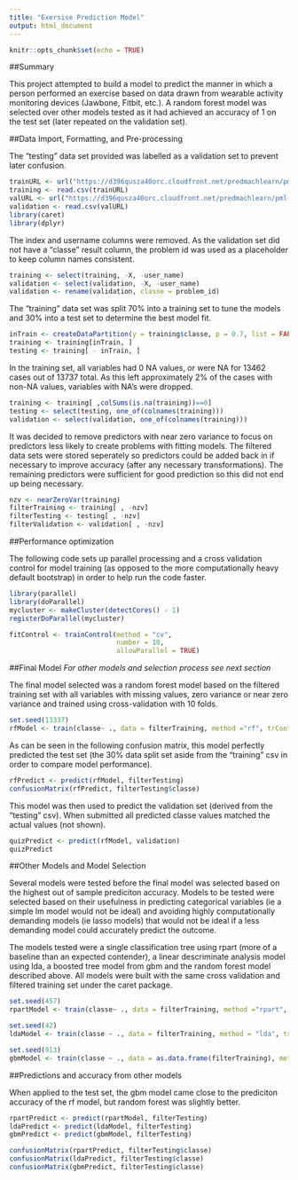 ```yaml
---
title: "Exersise Prediction Model"
output: html_document
---
```


```r
knitr::opts_chunk$set(echo = TRUE)
```

##Summary

This project attempted to build a model to predict the manner in which a person performed an exercise based on data
drawn from wearable activity monitoring devices (Jawbone, Fitbit, etc.).  A random forest model was selected over 
other models tested as it had achieved an accuracy of 1 on the test set (later repeated on the validation set).

##Data Import, Formatting, and Pre-processing

The "testing" data set provided was labelled as a validation set to prevent later confusion.
```r
trainURL <- url("https://d396qusza40orc.cloudfront.net/predmachlearn/pml-training.csv")
training <- read.csv(trainURL)
valURL <- url("https://d396qusza40orc.cloudfront.net/predmachlearn/pml-testing.csv")
validation <- read.csv(valURL)
library(caret)
library(dplyr)
```

The index and username columns were removed.  As the validation set did not have a "classe" result column,
the problem id was used as a placeholder to keep column names consistent.
```r
training <- select(training, -X, -user_name)
validation <- select(validation, -X, -user_name)
validation <- rename(validation, classe = problem_id)
```

The "training" data set was split 70% into a training set to tune the models and 30% into a test set to determine
the best model fit.
```r
inTrain <- createDataPartition(y = training$classe, p = 0.7, list = FALSE)
training <- training[inTrain, ]
testing <- training[ - inTrain, ]
```

In the training set, all variables had 0 NA values, or were NA for 13462 cases out of 13737 
total. As this left approximately 2% of the cases with non-NA values, variables with NA's were dropped. 
```r
training <- training[ ,colSums(is.na(training))==0]
testing <- select(testing, one_of(colnames(training)))
validation <- select(validation, one_of(colnames(training)))
```

It was decided to remove predictors with near zero variance to focus on predictors less likely to create
problems with fitting models.  The filtered data sets were stored seperately so predictors could be added back
in if necessary to improve accuracy (after any necessary transformations).  The remaining predictors were sufficient
for good prediction so this did not end up being necessary.
```r
nzv <- nearZeroVar(training)
filterTraining <- training[ , -nzv]
filterTesting <- testing[ , -nzv]
filterValidation <- validation[ , -nzv]
```


##Performance optimization

The following code sets up parallel processing and a cross validation control for model training (as opposed to
the more computationally heavy default bootstrap) in order to help run the code faster.
```r
library(parallel)
library(doParallel)
mycluster <- makeCluster(detectCores() - 1) 
registerDoParallel(mycluster)
```

```r

fitControl <- trainControl(method = "cv",
                           number = 10,
                           allowParallel = TRUE)
```

##Final Model
*For other models and selection process see next section*

The final model selected was a random forest model based on the filtered training set with all variables with 
missing values, zero variance or near zero variance and trained using cross-validation with 10 folds.
```r
set.seed(13337)
rfModel <- train(classe~ ., data = filterTraining, method ="rf", trControl = fitControl)

```

As can be seen in the following confusion matrix, this model perfectly predicted the test set (the 30% data split
set aside from the "training" csv in order to compare model performance). 
```r
rfPredict <- predict(rfModel, filterTesting)
confusionMatrix(rfPredict, filterTesting$classe)
```

This model was then used to predict the validation set (derived from the "testing" csv).  When submitted all
predicted classe values matched the actual values (not shown).

```r
quizPredict <- predict(rfModel, validation)
quizPredict
```


##Other Models and Model Selection

Several models were tested before the final model was selected based on the highest out of sample prediciton 
accuracy.  Models to be tested were selected based on their usefulness in predicting categorical variables
(ie a simple lm model would not be ideal) and avoiding highly computationally demanding models (ie lasso models)
that would not be ideal if a less demanding model could accurately predict the outcome.


The models tested were a single classification tree using rpart (more of a baseline than an expected contender), a
linear descriminate analysis model using lda, a boosted tree model from gbm and the random forest model described
above.  All models were built with the same cross validation and filtered training set under the caret package.

```r
set.seed(457)
rpartModel <- train(classe~ ., data = filterTraining, method ="rpart", trControl = fitControl)

set.seed(42)
ldaModel <- train(classe ~ ., data = filterTraining, method = "lda", trcontrol = fitControl)

set.seed(913)
gbmModel <- train(classe ~ ., data = as.data.frame(filterTraining), method = "gbm", verbose = FALSE)
```

##Predictions and accuracy from other models

When applied to the test set, the gbm model came close to the prediciton accuracy of the rf model, but random forest 
was slightly better.
```r
rpartPredict <- predict(rpartModel, filterTesting)
ldaPredict <- predict(ldaModel, filterTesting)
gbmPredict <- predict(gbmModel, filterTesting)

```

```r
confusionMatrix(rpartPredict, filterTesting$classe)
confusionMatrix(ldaPredict, filterTesting$classe)
confusionMatrix(gbmPredict, filterTesting$classe)
```